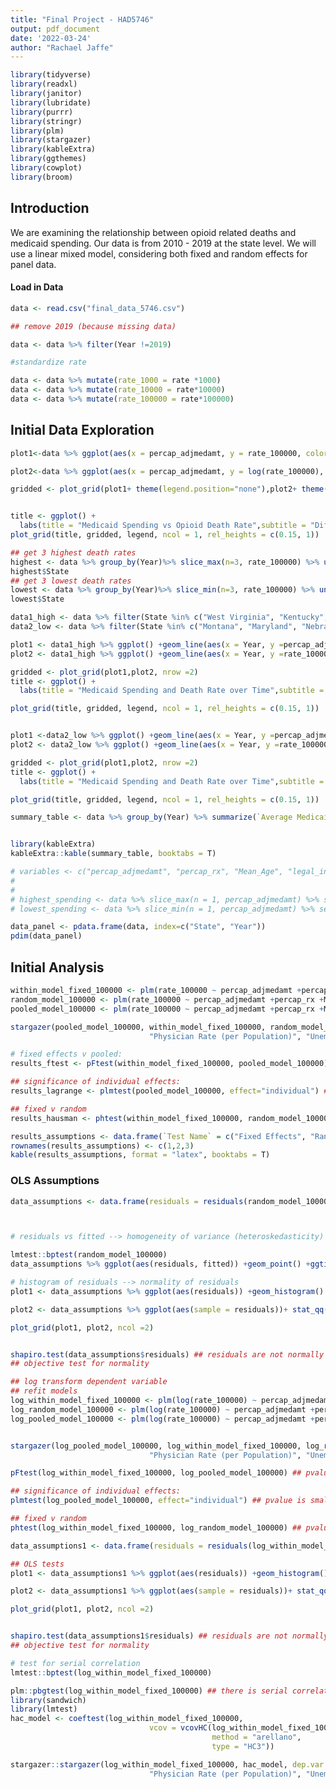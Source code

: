 ```yaml
---
title: "Final Project - HAD5746"
output: pdf_document
date: '2022-03-24'
author: "Rachael Jaffe"
---
```


```r
library(tidyverse)
library(readxl)
library(janitor)
library(lubridate) 
library(purrr)
library(stringr)
library(plm)
library(stargazer)
library(kableExtra)
library(ggthemes)
library(cowplot)
library(broom)
```

## Introduction

We are examining the relationship between opioid related deaths and medicaid spending. Our data is from 2010 - 2019 at the state level. We will use a linear mixed model, considering both fixed and random effects for panel data. 

#### Load in Data
```r
data <- read.csv("final_data_5746.csv")

## remove 2019 (because missing data)

data <- data %>% filter(Year !=2019)

#standardize rate

data <- data %>% mutate(rate_1000 = rate *1000)
data <- data %>% mutate(rate_10000 = rate*10000)
data <- data %>% mutate(rate_100000 = rate*100000)

```


## Initial Data Exploration

```r
plot1<-data %>% ggplot(aes(x = percap_adjmedamt, y = rate_100000, color = State))+geom_point()+xlab("Medicaid Spending (per 1000)") +ylab("Death Rate per 100,0000") +theme_calc()

plot2<-data %>% ggplot(aes(x = percap_adjmedamt, y = log(rate_100000), color = State))+geom_point() +xlab("Medicaid Spending (per 1000)") +ylab("Log of Death Rate per 100,0000") +theme_calc()

gridded <- plot_grid(plot1+ theme(legend.position="none"),plot2+ theme(legend.position="none"), nrow = 1)


title <- ggplot() + 
  labs(title = "Medicaid Spending vs Opioid Death Rate",subtitle = "Different colors represent a different state.") +theme_minimal()
plot_grid(title, gridded, legend, ncol = 1, rel_heights = c(0.15, 1))
```
```r
## get 3 highest death rates
highest <- data %>% group_by(Year)%>% slice_max(n=3, rate_100000) %>% ungroup()%>% count(State) %>% slice_max(n=3, n)
highest$State
## get 3 lowest death rates
lowest <- data %>% group_by(Year)%>% slice_min(n=3, rate_100000) %>% ungroup()%>% count(State) %>% slice_min(n=3, n)
lowest$State


```


```r
data1_high <- data %>% filter(State %in% c("West Virginia", "Kentucky","New Mexico"))
data2_low <- data %>% filter(State %in% c("Montana", "Maryland", "Nebraska"))

plot1 <- data1_high %>% ggplot() +geom_line(aes(x = Year, y =percap_adjmedamt))+ ylab("Medicaid Spending")+facet_wrap(~ State)
plot2 <- data1_high %>% ggplot() +geom_line(aes(x = Year, y =rate_100000))+ylab("Death Rate (Per 100,0000)")+facet_wrap(~ State)

gridded <- plot_grid(plot1,plot2, nrow =2)
title <- ggplot() + 
  labs(title = "Medicaid Spending and Death Rate over Time",subtitle = "The 3 States with the highest Death Rate") +theme_minimal()

plot_grid(title, gridded, legend, ncol = 1, rel_heights = c(0.15, 1))


plot1 <-data2_low %>% ggplot() +geom_line(aes(x = Year, y =percap_adjmedamt))+ ylab("Medicaid Spending")+facet_wrap(~ State)
plot2 <- data2_low %>% ggplot() +geom_line(aes(x = Year, y =rate_100000))+ylab("Death Rate (Per 100,0000)")+facet_wrap(~ State)

gridded <- plot_grid(plot1,plot2, nrow =2)
title <- ggplot() + 
  labs(title = "Medicaid Spending and Death Rate over Time",subtitle = "The 3 States with the lowest Death Rate") +theme_minimal()

plot_grid(title, gridded, legend, ncol = 1, rel_heights = c(0.15, 1))


```



```r
summary_table <- data %>% group_by(Year) %>% summarize(`Average Medicaid Spending` = mean(percap_adjmedamt, na.rm = TRUE), `Average Prescriptions` = mean(percap_rx, na.rm = TRUE), `Average Age` = mean(Mean_Age, na.rm = TRUE), `Percent Legal Injections` = mean(legal_injection, na.rm = TRUE)*100, `Average Physician per Pop` = mean(physician_per_pop, na.rm = TRUE), `Average Unemployment` = mean(Unemployment_rate, na.rm = TRUE))


library(kableExtra)
kableExtra::kable(summary_table, booktabs = T)

# variables <- c("percap_adjmedamt", "percap_rx", "Mean_Age", "legal_injection", "physician_per_pop", "Unemployment_rate")
# 
# 
# highest_spending <- data %>% slice_max(n = 1, percap_adjmedamt) %>% select(Year, State, percap_adjmedamt) 
# lowest_spending <- data %>% slice_min(n = 1, percap_adjmedamt) %>% select(Year, State, percap_adjmedamt) 

```


```r
data_panel <- pdata.frame(data, index=c("State", "Year"))
pdim(data_panel)

```


## Initial Analysis

```r

within_model_fixed_100000 <- plm(rate_100000 ~ percap_adjmedamt +percap_rx +Mean_Age +as.factor(legal_injection) +physician_per_pop +Unemployment_rate, data = data_panel, model = "within")
random_model_100000 <- plm(rate_100000 ~ percap_adjmedamt +percap_rx +Mean_Age +as.factor(legal_injection) +physician_per_pop +Unemployment_rate, data = data_panel, model = "random")
pooled_model_100000 <- plm(rate_100000 ~ percap_adjmedamt +percap_rx +Mean_Age +as.factor(legal_injection) +physician_per_pop +Unemployment_rate, data = data_panel, model = "pooling")

```


```r

stargazer(pooled_model_100000, within_model_fixed_100000, random_model_100000, dep.var.caption = "\\emph{Dependent Variable:} Opioid Related Deaths Per 100,000", covariate.labels = c("Medicaid Spending Rate (per 1000)", "Prescription Rate (per 1000)", "Mean Age", "Legal Injection Site Exists",
                               "Physician Rate (per Population)", "Unemployment Rate"), column.labels = c("Pooled", "Fixed", "Random"), title = "Model Comparisons (Untransformed)", dep.var.labels = "", single.row = TRUE)


```

```r
# fixed effects v pooled:
results_ftest <- pFtest(within_model_fixed_100000, pooled_model_100000) ## pvalue is small <- fixed effects are needed

## significance of individual effects:
results_lagrange <- plmtest(pooled_model_100000, effect="individual") ## pvalue is small <- heterogeneity among individuals may be significant

## fixed v random 
results_hausman <- phtest(within_model_fixed_100000, random_model_100000) ## pvalue is large <- random effects are necessary

results_assumptions <- data.frame(`Test Name` = c("Fixed Effects", "Random Effects", "Endogeneity"), `P-value` =c(results_ftest$p.value, results_lagrange$p.value, results_hausman$p.value), `Method` = c("F test for individual effects", "Lagrange Multiplier Test - (Honda)", "Hausman Test") )
rownames(results_assumptions) <- c(1,2,3)
kable(results_assumptions, format = "latex", booktabs = T)
```




### OLS Assumptions

```r
data_assumptions <- data.frame(residuals = residuals(random_model_100000), fitted = predict(random_model_100000))



# residuals vs fitted --> homogeneity of variance (heteroskedasticity)

lmtest::bptest(random_model_100000)
data_assumptions %>% ggplot(aes(residuals, fitted)) +geom_point() +ggtitle('Residuals vs Fitted')+geom_hline(yintercept =0)+ geom_vline(xintercept =0)

# histogram of residuals --> normality of residuals
plot1 <- data_assumptions %>% ggplot(aes(residuals)) +geom_histogram() + ggtitle("Residual Histogram (Untransformed)")

plot2 <- data_assumptions %>% ggplot(aes(sample = residuals))+ stat_qq() + stat_qq_line() +ggtitle("Q-Q plot")

plot_grid(plot1, plot2, ncol =2)


shapiro.test(data_assumptions$residuals) ## residuals are not normally distributed
## objective test for normality

```



```r

## log transform dependent variable
## refit models
log_within_model_fixed_100000 <- plm(log(rate_100000) ~ percap_adjmedamt +percap_rx +Mean_Age +as.factor(legal_injection) +physician_per_pop +Unemployment_rate, data = data_panel, model = "within")
log_random_model_100000 <- plm(log(rate_100000) ~ percap_adjmedamt +percap_rx +Mean_Age +as.factor(legal_injection) +physician_per_pop +Unemployment_rate, data = data_panel, model = "random")
log_pooled_model_100000 <- plm(log(rate_100000) ~ percap_adjmedamt +percap_rx +Mean_Age +as.factor(legal_injection) +physician_per_pop +Unemployment_rate, data = data_panel, model = "pooling")


stargazer(log_pooled_model_100000, log_within_model_fixed_100000, log_random_model_100000, dep.var.caption = "\\emph{Dependent Variable:} Log of Opioid Related Deaths Per 100,000", covariate.labels = c("Medicaid Spending Rate (per 1000)", "Prescription Rate (per 1000)", "Mean Age", "Legal Injection Site Exists",
                               "Physician Rate (per Population)", "Unemployment Rate"), column.labels = c("Pooled", "Fixed", "Random"), title = "Model Comparisons (Log transformed)", dep.var.labels = "", single.row = TRUE)

```


```r

pFtest(log_within_model_fixed_100000, log_pooled_model_100000) ## pvalue is small <- fixed effects are needed

## significance of individual effects:
plmtest(log_pooled_model_100000, effect="individual") ## pvalue is small <- heterogeneity among individuals may be significant

## fixed v random 
phtest(log_within_model_fixed_100000, log_random_model_100000) ## pvalue is small <- random effects are not necessary


```


```r
data_assumptions1 <- data.frame(residuals = residuals(log_within_model_fixed_100000))

## OLS tests 
plot1 <- data_assumptions1 %>% ggplot(aes(residuals)) +geom_histogram() + ggtitle("Residual Histogram (Log Transformed)")

plot2 <- data_assumptions1 %>% ggplot(aes(sample = residuals))+ stat_qq() + stat_qq_line() +ggtitle("Q-Q plot")

plot_grid(plot1, plot2, ncol =2)


shapiro.test(data_assumptions1$residuals) ## residuals are not normally distributed
## objective test for normality

```


```r
# test for serial correlation
lmtest::bptest(log_within_model_fixed_100000)

plm::pbgtest(log_within_model_fixed_100000) ## there is serial correlation, lets correct for it
library(sandwich)
library(lmtest)
hac_model <- coeftest(log_within_model_fixed_100000, 
                               vcov = vcovHC(log_within_model_fixed_100000, 
                                             method = "arellano", 
                                             type = "HC3"))

stargazer::stargazer(log_within_model_fixed_100000, hac_model, dep.var.caption = "\\emph{Dependent Variable:} Opioid Related Deaths Per 100,000", covariate.labels = c("Medicaid Spending Rate (per 1000)", "Prescription Rate (per 1000)", "Mean Age", "Legal Injection Site Exists",
                               "Physician Rate (per Population)", "Unemployment Rate"), column.labels = c("Fixed Effects (normal)", "Robust Standard Errors"), title = "Robust Standard Errors (Serial Correlation)", dep.var.labels = "", single.row = TRUE)

```

